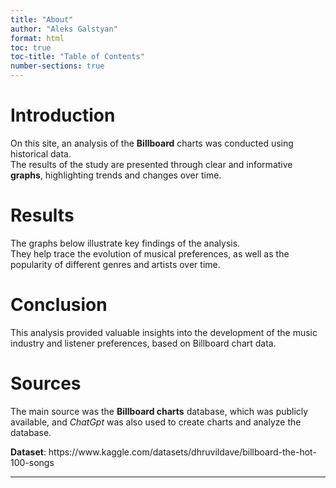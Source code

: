 ```yaml
---
title: "About"
author: "Aleks Galstyan"
format: html
toc: true
toc-title: "Table of Contents"
number-sections: true
---
```


# Introduction

On this site, an analysis of the **Billboard** charts was conducted using historical data.  
The results of the study are presented through clear and informative **graphs**, highlighting trends and changes over time.


# Results

The graphs below illustrate key findings of the analysis.  
They help trace the evolution of musical preferences, as well as the popularity of different genres and artists over time.

# Conclusion

This analysis provided valuable insights into the development of the music industry and listener preferences, based on Billboard chart data.

# Sources

The main source was the **Billboard charts** database, which was publicly available, and *ChatGpt* was also used to create charts and analyze the database.

**Dataset**: https://www.kaggle.com/datasets/dhruvildave/billboard-the-hot-100-songs


---